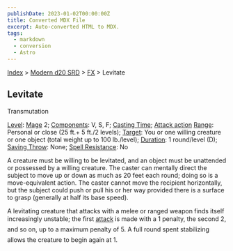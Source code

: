 ```yaml
---
publishDate: 2023-01-02T00:00:00Z
title: Converted MDX File
excerpt: Auto-converted HTML to MDX.
tags:
  - markdown
  - conversion
  - Astro
---
```






[Index](-index) > [Modern d20 SRD](modern-d20-srd-index) > [FX](modern-d20-srd-fx-index) > Levitate




## Levitate


Transmutation


[Level](modern-d20-srd-fx-level): [Mage](modern-d20-srd-classes-advanced-mage) 2; [Components](modern-d20-srd-fx-components): V, S, F; [Casting Time](modern-d20-srd-fx-casting-time); [Attack action](modern-d20-srd-combat-attack-actions) [Range](modern-d20-srd-fx-range): Personal or close (25 ft.+ 5 ft./2 levels); [Target](modern-d20-srd-fx-target): You or one willing creature or one object (total weight up to 100 lb./level); [Duration](modern-d20-srd-fx-duration):  1 round/level (D); [Saving Throw](modern-d20-srd-basics-saving-throws): None; [Spell Resistance](modern-d20-srd-special-abilities-spell-resistance): No


A creature must be willing to be levitated, and an object must be unattended or possessed by a willing creature. The caster can mentally direct the subject to move up or down as much as 20 feet each round; doing so is a move-equivalent action. The caster cannot move the recipient horizontally, but the subject could push or pull his or her way provided there is a surface to grasp (generally at half its base speed).


A levitating creature that attacks with a melee or ranged weapon finds itself increasingly unstable; the first [attack](modern-d20-srd-combat-attack-roll) is made with a 1 penalty, the second 2, and so on, up to a maximum penalty of 5. A full round spent stabilizing allows the creature to begin again at 1.




